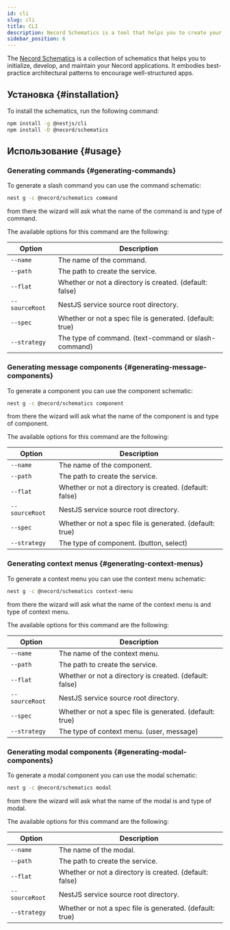 ```yaml
---
id: cli
slug: cli
title: CLI
description: Necord Schematics is a tool that helps you to create your bot faster and easier.
sidebar_position: 6
---
```


The [Necord Schematics](https://www.npmjs.com/package/@necord/schematics) is a collection of schematics that helps you to initialize, develop,
and maintain your Necord applications. It embodies best-practice architectural patterns to encourage
well-structured apps.

## Установка {#installation}

To install the schematics, run the following command:

```bash npm2yarn
npm install -g @nestjs/cli
npm install -D @necord/schematics
```

## Использование {#usage}

### Generating commands {#generating-commands}

To generate a slash command you can use the command schematic:

```bash
nest g -c @necord/schematics command
```

from there the wizard will ask what the name of the command is and type of command.

The available options for this command are the following:

| Option             | Description                                              |
| ------------------ | -------------------------------------------------------- |
| `--name`           | The name of the command.                                 |
| `--path`           | The path to create the service.                          |
| `--flat`           | Whether or not a directory is created. (default: false)  |
| `--sourceRoot`     | NestJS service source root directory.                    |
| `--spec`           | Whether or not a spec file is generated. (default: true) |
| `--strategy`       | The type of command. (text-command or slash-command)     |

### Generating message components {#generating-message-components}

To generate a component you can use the component schematic:

```bash
nest g -c @necord/schematics component
```

from there the wizard will ask what the name of the component is and type of component.

The available options for this command are the following:

| Option             | Description                                              |
| ------------------ | -------------------------------------------------------- |
| `--name`           | The name of the component.                               |
| `--path`           | The path to create the service.                          |
| `--flat`           | Whether or not a directory is created. (default: false)  |
| `--sourceRoot`     | NestJS service source root directory.                    |
| `--spec`           | Whether or not a spec file is generated. (default: true) |
| `--strategy`       | The type of component. (button, select)                  |

### Generating context menus {#generating-context-menus}

To generate a context menu you can use the context menu schematic:

```bash
nest g -c @necord/schematics context-menu
```

from there the wizard will ask what the name of the context menu is and type of context menu.

The available options for this command are the following:

| Option             | Description                                              |
| ------------------ | -------------------------------------------------------- |
| `--name`           | The name of the context menu.                            |
| `--path`           | The path to create the service.                          |
| `--flat`           | Whether or not a directory is created. (default: false)  |
| `--sourceRoot`     | NestJS service source root directory.                    |
| `--spec`           | Whether or not a spec file is generated. (default: true) |
| `--strategy`       | The type of context menu. (user, message)                |

### Generating modal components {#generating-modal-components}

To generate a modal component you can use the modal schematic:

```bash
nest g -c @necord/schematics modal
```

from there the wizard will ask what the name of the modal is and type of modal.

The available options for this command are the following:

| Option             | Description                                              |
| ------------------ | -------------------------------------------------------- |
| `--name`           | The name of the modal.                                   |
| `--path`           | The path to create the service.                          |
| `--flat`           | Whether or not a directory is created. (default: false)  |
| `--sourceRoot`     | NestJS service source root directory.                    |
| `--strategy`       | Whether or not a spec file is generated. (default: true) |
